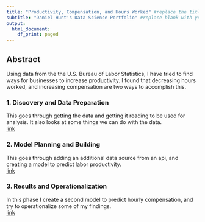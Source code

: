 ```yaml
---
title: "Productivity, Compensation, and Hours Worked" #replace the title with something short and catchy to represent your project
subtitle: "Daniel Hunt's Data Science Portfolio" #replace blank with your name
output:
  html_document:
    df_print: paged
---
```


## Abstract

Using data from the the U.S. Bureau of Labor Statistics, I have tried to find ways for businesses to increase productivity. I found that decreasing hours worked, and increasing compensation are two ways to accomplish this.

### 1. Discovery and Data Preparation
This goes through getting the data and getting it reading to be used for analysis. It also looks at some things we can do with the data.  
<a href="deliverable1.html">link</a>

### 2. Model Planning and Building

This goes through adding an additional data source from an api, and creating a model to predict labor productivity.   
<a href="deliverable2.html">link</a>

### 3. Results and Operationalization

In this phase I create a second model to predict hourly compensation, and try to operationalize some of my findings.     
<a href="deliverable3.html">link</a>

